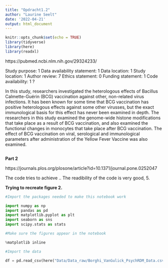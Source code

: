 ```yaml
---
title: "Opdracht1.2"
author: "Laurine Seelt"
date: '2022-04-21'
output: html_document
---
```


```r
knitr::opts_chunk$set(echo = TRUE)
library(tidyverse)
library(here)
library(readxl)
```

https://pubmed.ncbi.nlm.nih.gov/29324233/

Study purpose: 1
Data availability statement: 1
Data location: 1
Study location: 1
Author review: 7
Ethics statement: 0
Funding statement: 1
Code availability: 1 ?

In this study, researchers investigated the heterologous effects of Bacillus Calmette-Guérin (BCG) vaccination against other, non-related virus infections. 
It has been known for some time that BCG vaccination has positive heterologous effects against some other virusses, but the exact immunological basis for this effect has never been examined in depth. The researchers in this study examined the genome-wide histone modifications that take place as a result of BCG vaccination, and also examined the functional changes in monocytes that take place after BCG vaccination. The effect of BCG vaccination on viral, serological and immunological parameters after administration of the Yellow Fever Vaccine was also examined.


```r

```

__Part 2__

https://journals.plos.org/plosone/article?id=10.1371/journal.pone.0252047

The code tries to achieve ..
The readibility of the code is very good, 5.

__Trying to recreate figure 2.__

```python
#Import the packages needed to make this notebook work

import numpy as np
import pandas as pd
import matplotlib.pyplot as plt
import seaborn as sns
import scipy.stats as stats

#Make sure the figures appear in the notebook

%matplotlib inline

#Import the data

df = pd.read_csv(here("Data/Data_raw/Borghi_VanGulick_PsychRDM_Data.csv"))
```

